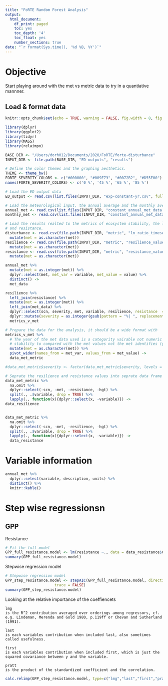 ```yaml
---
title: "FoRTE Random Forest Analysis"
output:
  html_document:
    df_print: paged
    toc: yes
    toc_depth: '4'
    toc_float: yes
    number_sections: true
date: "`r format(Sys.time(), '%d %B, %Y')`"
---
```


# Objective 

Start playing around with the met vs metric data to try in a quantiative mannner. 


## Load & format data

```r
knitr::opts_chunk$set(echo = TRUE, warning = FALSE, fig.width = 8, fig.height = 5)

library(dplyr)
library(ggplot2)
library(tidyr)
library(MASS)
library(relaimpo)

BASE_DIR <- "/Users/dorh012/Documents/2020/FoRTE/forte-disturbance"
INPUT_DIR <- file.path(BASE_DIR, "ED-outputs", "results")

# Define the color themes and the graphing aesthetics. 
THEME <- theme_bw()
FORTE_SEVERITY_COLORS <- c("#000000", "#009E73", "#0072B2", "#D55E00")
names(FORTE_SEVERITY_COLORS) <- c('0 %', '45 %', '65 %', '85 %')
```

```r
# Load the ED output data
ED_output <- read.csv(list.files(INPUT_DIR, "exp-constant-yr.csv", full.names = TRUE), stringsAsFactors = FALSE)

# Load the meteorological input, the annual average and the monthly average. 
annual_met <- read.csv(list.files(INPUT_DIR, "constant_annual_met_data.csv", full.names = TRUE), stringsAsFactors = FALSE)
monthly_met <- read.csv(list.files(INPUT_DIR, "constant_annual_met_data-monthly.csv", full.names = TRUE), stringsAsFactors = FALSE)

# Load the results realted to the metrics of ecosystem stability, the log ratio of the time series, resilience, 
# and resistance. 
disturbance <- read.csv(file.path(INPUT_DIR, "metric", "ln_ratio_timeseries.csv"), stringsAsFactors = FALSE) %>% 
  mutate(met = as.character(met))
resilience <- read.csv(file.path(INPUT_DIR, "metric", "resilience_values.csv"), stringsAsFactors = FALSE) %>% 
  mutate(met = as.character(met))
resistance <- read.csv(file.path(INPUT_DIR, "metric", "resistance_values.csv"), stringsAsFactors = FALSE) %>% 
  mutate(met = as.character(met))
```


```r
annual_met %>%  
  mutate(met = as.integer(met)) %>% 
  dplyr::select(met, met_var = variable, met_value = value) %>% 
  distinct() -> 
  met_data

resilience %>%
  left_join(resistance) %>%  
  mutate(met = as.integer(met)) %>% 
  left_join(met_data) %>%  
  dplyr::select(scn, severity, met, variable, resilience, resistance  = trough_resistance, met_var, met_value) %>%  
  dplyr::mutate(severity = as.integer(gsub(pattern = "%| ", replacement = "", x = severity))) -> 
  metrics_v_met
```



```r
# Prepare the data for the analysis, it should be a wide format with 
metrics_v_met %>%  
  # The year of the met data used is a categority vairable not numeric since we want ecosystem metrics of 
  # stability to compared with the met values not the met identifies (year). 
  mutate(met = as.character(met)) %>% 
  pivot_wider(names_from = met_var, values_from = met_value) -> 
  data_met_metric

#data_met_metric$severity <- factor(data_met_metric$severity, levels = c("45 %", "65 %", "85 %"), ordered = TRUE)
```

```r
# Seprate the resilience and resistance values into seprate data frame to make is easier to do the backwards regression. 
data_met_metric %>%  
  na.omit %>% 
  dplyr::select(-scn, -met, -resistance, -hgt) %>% 
  split(., .$variable, drop = TRUE) %>% 
  lapply(., function(x){dplyr::select(x, -variable)}) -> 
data_resilience 


data_met_metric %>%  
  na.omit %>% 
  dplyr::select(-scn, -met, -resilience, -hgt) %>%  
  split(., .$variable, drop = TRUE) %>% 
  lapply(., function(x){dplyr::select(x, -variable)}) -> 
  data_resistance 
```


# Variable information 
```r
annual_met %>% 
  dplyr::select(variable, description, units) %>% 
  distinct() %>%  
  knitr::kable()

```



# Step wise regressionsn 

## GPP 

Resistance

```r
# Fit the full model 
GPP_full_resistance.model <- lm(resistance ~., data = data_resistance$GPP)
summary(GPP_full_resistance.model)
```


Stepwise regression model 

```r
# Stepwise regression model
GPP_step_resistance.model <- stepAIC(GPP_full_resistance.model, direction = "both", 
                      trace = FALSE)
summary(GPP_step_resistance.model)
```


Looking at the relative importance of the coeffiencets 

```
lmg
is the R^2 contribution averaged over orderings among regressors, cf. e.g. Lindeman, Merenda and Gold 1980, p.119ff or Chevan and Sutherland (1991).

last
is each variables contribution when included last, also sometimes called usefulness.

first
is each variables contribution when included first, which is just the squared covariance between y and the variable.

pratt
is the product of the standardized coefficient and the correlation.

```


```r
calc.relimp(GPP_step_resistance.model, type=c("lmg","last","first","pratt"), rela=TRUE)
```





